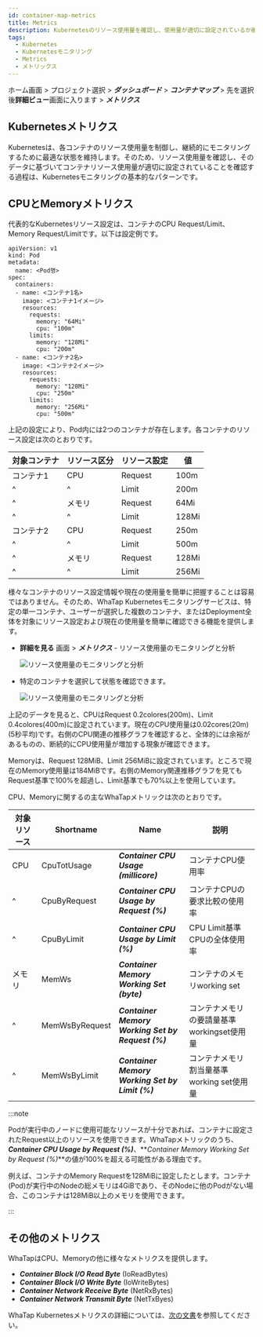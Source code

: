 ```yaml
---
id: container-map-metrics
title: Metrics
description: Kubernetesのリソース使用量を確認し、使用量が適切に設定されているか確認できます。
tags:
  - Kubernetes
  - Kubernetesモニタリング
  - Metrics
  - メトリックス
---
```


ホーム画面 > プロジェクト選択 > **_ダッシュボード_** > **_コンテナマップ_** > 先を選択後**詳細ビュー**画面に入ります > **_メトリクス_**

## Kubernetesメトリクス

Kubernetesは、各コンテナのリソース使用量を制御し、継続的にモニタリングするために最適な状態を維持します。そのため、リソース使用量を確認し、そのデータに基づいてコンテナリソース使用量が適切に設定されていることを確認する過程は、Kubernetesモニタリングの基本的なパターンです。

## CPUとMemoryメトリクス

代表的なKubernetesリソース設定は、コンテナのCPU Request/Limit、Memory Request/Limitです。以下は設定例です。

```text {10-15,19-24} showLineNumbers
apiVersion: v1
kind: Pod
metadata:
  name: <Pod명>
spec:
  containers:
  - name: <コンテナ1名>
    image: <コンテナ1イメージ>
    resources:
      requests:
        memory: "64Mi"
        cpu: "100m"
      limits:
        memory: "128Mi"
        cpu: "200m"
  - name: <コンテナ2名>
    image: <コンテナ2イメージ>
    resources:
      requests:
        memory: "128Mi"
        cpu: "250m"
      limits:
        memory: "256Mi"
        cpu: "500m"
```

上記の設定により、Pod内には2つのコンテナが存在します。各コンテナのリソース設定は次のとおりです。

| 対象コンテナ        | リソース区分      | リソース設定      | 値     |
| ------------- | ----------- | ----------- | ----- |
| コンテナ1         | CPU         | Request     | 100m  |
| ^             | ^           | Limit       | 200m  |
| ^             | メモリ         | Request     | 64Mi  |
| ^             | ^           | Limit       | 128Mi |
| コンテナ2         | CPU         | Request     | 250m  |
| ^             | ^           | Limit       | 500m  |
| ^             | メモリ         | Request     | 128Mi |
| ^             | ^           | Limit       | 256Mi |

様々なコンテナのリソース設定情報や現在の使用量を簡単に把握することは容易ではありません。そのため、WhaTap Kubernetesモニタリングサービスは、特定の単一コンテナ、ユーザーが選択した複数のコンテナ、またはDeployment全体を対象にリソース設定および現在の使用量を簡単に確認できる機能を提供します。

-   **詳細を見る** 画面 > **_メトリクス_** - リソース使用量のモニタリングと分析

    ![リソース使用量のモニタリングと分析](https://img.whatap.io/media/images/whatap_kubernetes_container_map_resource_example.png)

-   特定のコンテナを選択して状態を確認できます。

    ![リソース使用量のモニタリングと分析](https://img.whatap.io/media/images/whatap_kubernetes_container_map_metrics_cpu_mem_example.png)

上記のデータを見ると、CPUはRequest 0.2colores(200m)、Limit 0.4colores(400m)に設定されています。現在のCPU使用量は0.02cores(20m)(5秒平均)です。右側のCPU関連の推移グラフを確認すると、全体的には余裕があるものの、断続的にCPU使用量が増加する現象が確認できます。

Memoryは、Request 128MiB、Limit 256MiBに設定されています。ところで現在のMemory使用量は184MiBです。右側のMemory関連推移グラフを見てもRequest基準で100%を超過し、Limit基準でも70%以上を使用しています。

CPU、Memoryに関するの主なWhaTapメトリックは次のとおりです。 

| 対象リソース | Shortname      | Name                                              | 説明                         |
| ------ | -------------- | ------------------------------------------------- | -------------------------- |
| CPU    | CpuTotUsage    | **_Container CPU Usage (millicore)_**             | コンテナCPU使用率                 |
| ^      | CpuByRequest   | **_Container CPU Usage by Request (%)_**          | コンテナCPUの要求比較の使用率           |
| ^      | CpuByLimit     | **_Container CPU Usage by Limit (%)_**            | CPU Limit基準CPUの全体使用率       |
| メモリ    | MemWs          | **_Container Memory Working Set (byte)_**         | コンテナのメモリworking set        |
| ^      | MemWsByRequest | **_Container Memory Working Set by Request (%)_** | コンテナメモリの要請量基準workingset使用量 |
| ^      | MemWsByLimit   | **_Container Memory Working Set by Limit (%)_**   | コンテナメモリ割当量基準working set使用量 |

:::note

Podが実行中のノードに使用可能なリソースが十分であれば、コンテナに設定されたRequest以上のリソースを使用できます。WhaTapメトリックのうち、**_Container CPU Usage by Request (%)_**、**_Container Memory Working Set by Request (%)_**の値が100%を超える可能性がある理由です。

例えば、コンテナのMemory Requestを128MiBに設定したとします。コンテナ(Pod)が実行中のNodeの総メモリは4GiBであり、そのNodeに他のPodがない場合、このコンテナは128MiB以上のメモリを使用できます。

:::

## その他のメトリクス

WhaTapはCPU、Memoryの他に様々なメトリクスを提供します。

-   **_Container Block I/O Read Byte_** (IoReadBytes)
-   **_Container Block I/O Write Byte_** (IoWriteBytes)
-   **_Container Network Receive Byte_** (NetRxBytes)
-   **_Container Network Transmit Byte_** (NetTxByes) 

WhaTap Kubernetesメトリクスの詳細については、[次の文書](metrics-intro)を参照してください。
